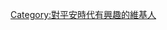{{Userbox
  |border-c = #000000
  |border-s = 1
  |id-c     = 
  |id-s     = 12
  |id-fc    = #003399
  |info-s   = 9
  |info-fc  = #008000
  |id       = [[File:Ch5 wakamurasaki.jpg|50px]]
  |info     = 這個用戶喜歡[[日本歷史]]，特別是[[平安時代]]。
}}

[[Category:對平安時代有興趣的維基人]]